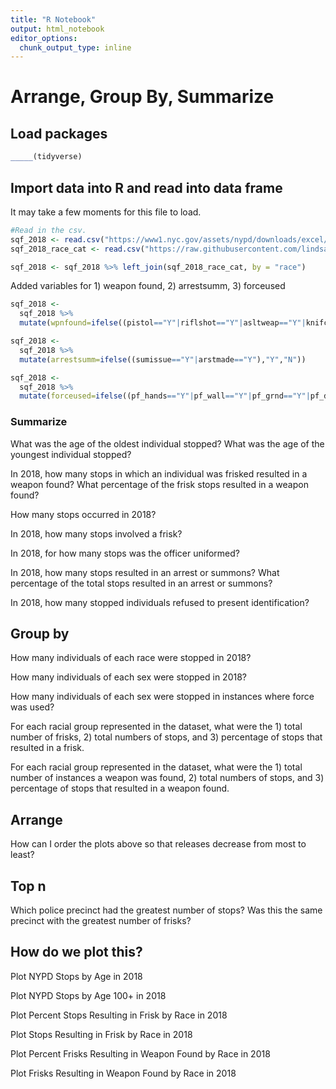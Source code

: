 ```yaml
---
title: "R Notebook"
output: html_notebook
editor_options: 
  chunk_output_type: inline
---
```


# Arrange, Group By, Summarize

## Load packages

```r
_____(tidyverse)
```

## Import data into R and read into data frame

It may take a few moments for this file to load.

```r
#Read in the csv.
sqf_2018 <- read.csv("https://www1.nyc.gov/assets/nypd/downloads/excel/analysis_and_planning/stop-question-frisk/sqf-2016.csv") 
sqf_2018_race_cat <- read.csv("https://raw.githubusercontent.com/lindsaypoirier/STS-101/master/Data/SQF/sqf_race_categories.csv") 
```

```r
sqf_2018 <- sqf_2018 %>% left_join(sqf_2018_race_cat, by = "race")
```

Added variables for 1) weapon found, 2) arrestsumm, 3) forceused

```r
sqf_2018 <- 
  sqf_2018 %>%
  mutate(wpnfound=ifelse((pistol=="Y"|riflshot=="Y"|asltweap=="Y"|knifcuti=="Y"|machgun=="Y"|othrweap=="Y"),"Y","N"))

sqf_2018 <- 
  sqf_2018 %>%
  mutate(arrestsumm=ifelse((sumissue=="Y"|arstmade=="Y"),"Y","N"))

sqf_2018 <- 
  sqf_2018 %>%
  mutate(forceused=ifelse((pf_hands=="Y"|pf_wall=="Y"|pf_grnd=="Y"|pf_drwep=="Y"|pf_ptwep=="Y"|pf_baton=="Y"|pf_hcuff=="Y"|pf_pepsp=="Y"|pf_other=="Y"),"Y","N"))

```

### Summarize

What was the age of the oldest individual stopped? What was the age of the youngest individual stopped?

In 2018, how many stops in which an individual was frisked resulted in a weapon found? What percentage of the frisk stops resulted in a weapon found?

How many stops occurred in 2018?

In 2018, how many stops involved a frisk? 

In 2018, for how many stops was the officer uniformed? 

In 2018, how many stops resulted in an arrest or summons? What percentage of the total stops resulted in an arrest or summons?

In 2018, how many stopped individuals refused to present identification?

## Group by

How many individuals of each race were stopped in 2018?

How many individuals of each sex were stopped in 2018?

How many individuals of each sex were stopped in instances where force was used?

For each racial group represented in the dataset, what were the 1) total number of frisks, 2) total numbers of stops, and 3) percentage of stops that resulted in a frisk.

For each racial group represented in the dataset, what were the 1) total number of instances a weapon was found, 2) total numbers of stops, and 3) percentage of stops that resulted in a weapon found.

## Arrange

How can I order the plots above so that releases decrease from most to least?

## Top n

Which police precinct had the greatest number of stops? Was this the same precinct with the greatest number of frisks?

## How do we plot this?

Plot NYPD Stops by Age in 2018

Plot NYPD Stops by Age 100+ in 2018

Plot Percent Stops Resulting in Frisk by Race in 2018

Plot Stops Resulting in Frisk by Race in 2018

Plot Percent Frisks Resulting in Weapon Found by Race in 2018

Plot Frisks Resulting in Weapon Found by Race in 2018

